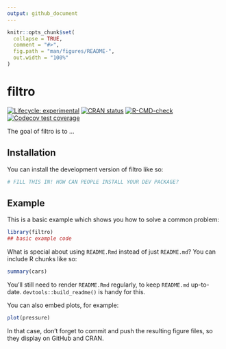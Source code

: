 ```yaml
---
output: github_document
---
```


<!-- README.md is generated from README.Rmd. Please edit that file -->

```r
knitr::opts_chunk$set(
  collapse = TRUE,
  comment = "#>",
  fig.path = "man/figures/README-",
  out.width = "100%"
)
```

# filtro

<!-- badges: start -->
[![Lifecycle: experimental](https://img.shields.io/badge/lifecycle-experimental-orange.svg)](https://lifecycle.r-lib.org/articles/stages.html#experimental)
[![CRAN status](https://www.r-pkg.org/badges/version/filtro)](https://CRAN.R-project.org/package=filtro)
[![R-CMD-check](https://github.com/franceslinyc/filtro/actions/workflows/R-CMD-check.yaml/badge.svg)](https://github.com/franceslinyc/filtro/actions/workflows/R-CMD-check.yaml)
[![Codecov test coverage](https://codecov.io/gh/franceslinyc/filtro/graph/badge.svg)](https://app.codecov.io/gh/franceslinyc/filtro)
<!-- badges: end -->

The goal of filtro is to ...

## Installation

You can install the development version of filtro like so:

``` r
# FILL THIS IN! HOW CAN PEOPLE INSTALL YOUR DEV PACKAGE?
```

## Example

This is a basic example which shows you how to solve a common problem:

```r
library(filtro)
## basic example code
```

What is special about using `README.Rmd` instead of just `README.md`? You can include R chunks like so:

```r
summary(cars)
```

You'll still need to render `README.Rmd` regularly, to keep `README.md` up-to-date. `devtools::build_readme()` is handy for this.

You can also embed plots, for example:

```r
plot(pressure)
```

In that case, don't forget to commit and push the resulting figure files, so they display on GitHub and CRAN.
